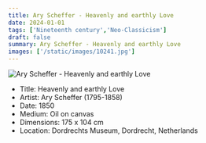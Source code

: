 ```yaml
---
title: Ary Scheffer - Heavenly and earthly Love
date: 2024-01-01
tags: ['Nineteenth century','Neo-Classicism']
draft: false
summary: Ary Scheffer - Heavenly and earthly Love
images: ['/static/images/10241.jpg']
---
```


![Ary Scheffer - Heavenly and earthly Love](/static/images/10241.jpg)

* Title: Heavenly and earthly Love
* Artist: Ary Scheffer (1795-1858)
* Date: 1850
* Medium: Oil on canvas
* Dimensions: 175 x 104 cm
* Location: Dordrechts Museum, Dordrecht, Netherlands


